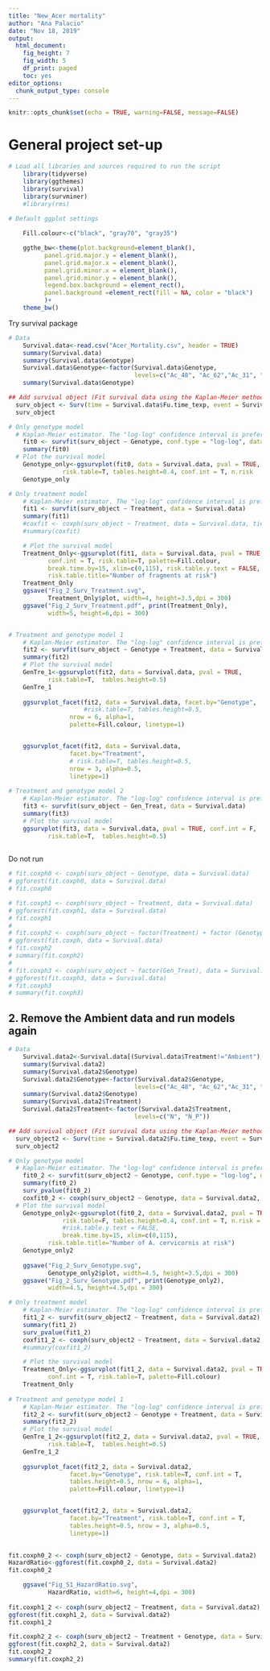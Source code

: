 ```yaml
---
title: "New_Acer mortality"
author: "Ana Palacio"
date: "Nov 18, 2019"
output:
  html_document:
    fig_height: 7
    fig_width: 5
    df_print: paged
    toc: yes
editor_options:
  chunk_output_type: console
---
```


```r
knitr::opts_chunk$set(echo = TRUE, warning=FALSE, message=FALSE)
```

# General project set-up 

```r

# Load all libraries and sources required to run the script
    library(tidyverse)
    library(ggthemes)
    library(survival)
    library(survminer)
    #library(rms)
   
# Default ggplot settings

    Fill.colour<-c("black", "gray70", "gray35")

    ggthe_bw<-theme(plot.background=element_blank(),
          panel.grid.major.y = element_blank(),
          panel.grid.major.x = element_blank(),
          panel.grid.minor.x = element_blank(),
          panel.grid.minor.y = element_blank(),
          legend.box.background = element_rect(),
          panel.background =element_rect(fill = NA, color = "black")
          )+
    theme_bw()
```

Try survival package

```r
# Data
    Survival.data<-read.csv("Acer_Mortality.csv", header = TRUE)
    summary(Survival.data)
    summary(Survival.data$Genotype)
    Survival.data$Genotype<-factor(Survival.data$Genotype, 
                                   levels=c("Ac_48", "Ac_62","Ac_31", "Ac_08","Ac_07", "Ac_50"))
    summary(Survival.data$Genotype)
```

```r
## Add survival object (Fit survival data using the Kaplan-Meier method)
  surv_object <- Surv(time = Survival.data$Fu.time_texp, event = Survival.data$Fu.stat_exp)
  surv_object 

# Only genotype model
  # Kaplan-Meier estimator. The "log-log" confidence interval is preferred.
    fit0 <- survfit(surv_object ~ Genotype, conf.type = "log-log", data = Survival.data)
    summary(fit0)
  # Plot the survival model
    Genotype_only<-ggsurvplot(fit0, data = Survival.data, pval = TRUE,
               risk.table=T, tables.height=0.4, conf.int = T, n.risk   = TRUE )
    Genotype_only

# Only treatment model
    # Kaplan-Meier estimator. The "log-log" confidence interval is preferred.
    fit1 <- survfit(surv_object ~ Treatment, data = Survival.data)
    summary(fit1)
    #coxfit <- coxph(surv_object ~ Treatment, data = Survival.data, ties = 'exact')
    #summary(coxfit)

    # Plot the survival model
    Treatment_Only<-ggsurvplot(fit1, data = Survival.data, pval = TRUE, 
           conf.int = T, risk.table=T, palette=Fill.colour,
           break.time.by=15, xlim=c(0,115), risk.table.y.text = FALSE,
           risk.table.title="Number of fragments at risk")
    Treatment_Only
    ggsave("Fig_2_Surv_Treatment.svg", 
           Treatment_Only$plot, width=4, height=3.5,dpi = 300)
    ggsave("Fig_2_Surv_Treatment.pdf", print(Treatment_Only),
           width=5, height=6,dpi = 300)


# Treatment and genotype model 1 
    # Kaplan-Meier estimator. The "log-log" confidence interval is preferred.
    fit2 <- survfit(surv_object ~ Genotype + Treatment, data = Survival.data)
    summary(fit2)
    # Plot the survival model
    GenTre_1<-ggsurvplot(fit2, data = Survival.data, pval = TRUE,
           risk.table=T,  tables.height=0.5)
    GenTre_1
    
    ggsurvplot_facet(fit2, data = Survival.data, facet.by="Genotype", 
                     #risk.table=T, tables.height=0.5, 
                 nrow = 6, alpha=1,
                 palette=Fill.colour, linetype=1)


    ggsurvplot_facet(fit2, data = Survival.data, 
                 facet.by="Treatment", 
                 # risk.table=T, tables.height=0.5, 
                 nrow = 3, alpha=0.5,
                 linetype=1)
    
# Treatment and genotype model 2
    # Kaplan-Meier estimator. The "log-log" confidence interval is preferred.
    fit3 <- survfit(surv_object ~ Gen_Treat, data = Survival.data)
    summary(fit3)
    # Plot the survival model
    ggsurvplot(fit3, data = Survival.data, pval = TRUE, conf.int = F,
           risk.table=T,  tables.height=0.5)
    

```

Do not run
```r
# fit.coxph0 <- coxph(surv_object ~ Genotype, data = Survival.data)
# ggforest(fit.coxph0, data = Survival.data)
# fit.coxph0

# fit.coxph1 <- coxph(surv_object ~ Treatment, data = Survival.data)
# ggforest(fit.coxph1, data = Survival.data)
# fit.coxph1
# 
# fit.coxph2 <- coxph(surv_object ~ factor(Treatment) + factor (Genotype), data = Survival.data)
# ggforest(fit.coxph, data = Survival.data)
# fit.coxph2
# summary(fit.coxph2)
# 
# fit.coxph3 <- coxph(surv_object ~ factor(Gen_Treat), data = Survival.data)
# ggforest(fit.coxph3, data = Survival.data)
# fit.coxph3
# summary(fit.coxph3)

```

## 2. Remove the Ambient data and run models again

```r
# Data
    Survival.data2<-Survival.data[(Survival.data$Treatment!="Ambient"),]
    summary(Survival.data2)
    summary(Survival.data2$Genotype)
    Survival.data2$Genotype<-factor(Survival.data2$Genotype, 
                                   levels=c("Ac_48", "Ac_62","Ac_31", "Ac_08","Ac_07", "Ac_50"))
    summary(Survival.data2$Genotype)
    summary(Survival.data2$Treatment)
    Survival.data2$Treatment<-factor(Survival.data2$Treatment, 
                                   levels=c("N", "N_P"))
```

```r
## Add survival object (Fit survival data using the Kaplan-Meier method)
  surv_object2 <- Surv(time = Survival.data2$Fu.time_texp, event = Survival.data2$Fu.stat_exp)
  surv_object2 

# Only genotype model
  # Kaplan-Meier estimator. The "log-log" confidence interval is preferred.
    fit0_2 <- survfit(surv_object2 ~ Genotype, conf.type = "log-log", data = Survival.data2)
    summary(fit0_2)
    surv_pvalue(fit0_2)
    coxfit0_2 <- coxph(surv_object2 ~ Genotype, data = Survival.data2, ties = 'exact')
  # Plot the survival model
    Genotype_only2<-ggsurvplot(fit0_2, data = Survival.data2, pval = TRUE,
               risk.table=F, tables.height=0.4, conf.int = T, n.risk = TRUE,
               #risk.table.y.text = FALSE, 
               break.time.by=15, xlim=c(0,115), 
           risk.table.title="Number of A. cervicornis at risk")
    Genotype_only2
    
    ggsave("Fig_2_Surv_Genotype.svg", 
           Genotype_only2$plot, width=4.5, height=3.5,dpi = 300)
    ggsave("Fig_2_Surv_Genotype.pdf", print(Genotype_only2),
           width=4.5, height=4.5,dpi = 300)

# Only treatment model
    # Kaplan-Meier estimator. The "log-log" confidence interval is preferred.
    fit1_2 <- survfit(surv_object2 ~ Treatment, data = Survival.data2)
    summary(fit1_2)
    surv_pvalue(fit1_2)
    coxfit1_2 <- coxph(surv_object2 ~ Treatment, data = Survival.data2, ties = 'exact')
    #summary(coxfit1_2)

    # Plot the survival model
    Treatment_Only<-ggsurvplot(fit1_2, data = Survival.data2, pval = TRUE, 
           conf.int = T, risk.table=T, palette=Fill.colour)
    Treatment_Only
    
# Treatment and genotype model 1 
    # Kaplan-Meier estimator. The "log-log" confidence interval is preferred.
    fit2_2 <- survfit(surv_object2 ~ Genotype + Treatment, data = Survival.data2)
    summary(fit2_2)
    # Plot the survival model
    GenTre_1_2<-ggsurvplot(fit2_2, data = Survival.data2, pval = TRUE, conf.int = T,
           risk.table=T,  tables.height=0.5)
    GenTre_1_2
    
    ggsurvplot_facet(fit2_2, data = Survival.data2, 
                 facet.by="Genotype", risk.table=T, conf.int = T,
                 tables.height=0.5, nrow = 6, alpha=1,
                 palette=Fill.colour, linetype=1)


    ggsurvplot_facet(fit2_2, data = Survival.data2, 
                 facet.by="Treatment", risk.table=T, conf.int = T,
                 tables.height=0.5, nrow = 3, alpha=0.5,
                 linetype=1)
    

```

```r
fit.coxph0_2 <- coxph(surv_object2 ~ Genotype, data = Survival.data2)
HazardRatio<-ggforest(fit.coxph0_2, data = Survival.data2)
fit.coxph0_2

    ggsave("Fig_S1_HazardRatio.svg", 
           HazardRatio, width=6, height=4,dpi = 300)
    
fit.coxph1_2 <- coxph(surv_object2 ~ Treatment, data = Survival.data2)
ggforest(fit.coxph1_2, data = Survival.data2)
fit.coxph1_2

fit.coxph2_2 <- coxph(surv_object2 ~ Treatment + Genotype, data = Survival.data2)
ggforest(fit.coxph2_2, data = Survival.data2)
fit.coxph2_2
summary(fit.coxph2_2)
```
